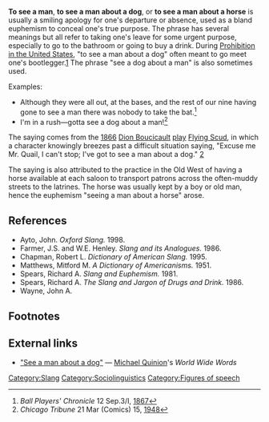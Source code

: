 '''To see a man''', '''to see a man about a dog''', or '''to see a man about a horse''' is usually a smiling apology for one's departure or absence, used as a bland euphemism to conceal one's true purpose. The phrase has several meanings but all refer to taking one's leave for some urgent purpose, especially to go to the bathroom or going to buy a drink. During [[Prohibition in the United States]], "to see a man about a dog" often meant to go meet one's bootlegger.[http://www.worldwidewords.org/qa/qa-see1.htm] The phrase "see a dog about a man" is also sometimes used.

Examples: 
* Although they were all out, at the bases, and the rest of our nine having gone to see a man there was nobody to take the bat.<ref>''Ball Players' Chronicle'' 12 Sep.3/I, [[1867]]</ref>
* I'm in a rush—gotta see a dog about a man!<ref>''Chicago Tribune'' 21 Mar (Comics) 15, [[1948]]</ref>

The saying comes from the [[1866]] [[Dion Boucicault]] [[play]] [[Flying Scud]], in which a character knowingly breezes past a difficult situation saying, "Excuse me Mr. Quail, I can't stop; I've got to see a man about a dog." [http://www.joe-ks.com/phrases/phrasesS.htm]

The saying is also attributed to the practice in the Old West of having a horse available at each saloon to transport patrons across the often-muddy streets to the latrines.  The horse was usually kept by a boy or old man, hence the euphemism "seeing a man about a horse" arose.

==References==
* Ayto, John. ''Oxford Slang.'' 1998.
* Farmer, J.S. and W.E. Henley. ''Slang and its Analogues.'' 1986.
* Chapman, Robert L. ''Dictionary of American Slang.'' 1995.
* Matthews, Mitford M. ''A Dictionary of Americanisms.'' 1951.
* Spears, Richard A. ''Slang and Euphemism.'' 1981.
* Spears, Richard A. ''The Slang and Jargon of Drugs and Drink.'' 1986.
* Wayne, John A.

==Footnotes==
<references/>

==External links==
* [http://www.worldwidewords.org/qa/qa-see1.htm "See a man about a dog"] — [[Michael Quinion]]'s ''World Wide Words''


[[Category:Slang]]
[[Category:Sociolinguistics]]
[[Category:Figures of speech]]
